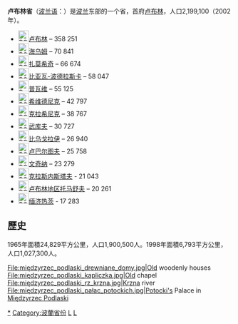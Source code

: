 {{multiple issues|
{{copyedit|time=2016-12-03T06:11:23+00:00}}
{{expand|time=2016-12-03T06:11:23+00:00}}
{{refimprove|time=2016-12-03T06:11:23+00:00}}
{{unreferenced|time=2016-12-03T06:11:23+00:00}}
{{update|time=2016-12-03T06:11:23+00:00}}
}}
{{Infobox Voivodeship
|name = 卢布林省<br/>Województwo lubelskie
|flag = POL województwo lubelskie flag.svg
|coat-of-arms = POL województwo lubelskie COA.svg
|location = Lubelskie in Poland.svg
|counties = Lubelskie_powiaty.png
|capital = [[卢布林|卢布林]]
|voivode = [[Wojciech_Żukowski|Wojciech Żukowski]]
|area = 25,155
|pop = 2,185,000 
|pop-year = 2006
|density = 87
|urban = 4
|land = 20
|gmina = 213
}}'''卢布林省'''（[[波兰语|波兰语]]：'''{{lang|pl|Województwo lubelskie}}'''）是[[波兰|波兰]]东部的一个省，首府[[卢布林|卢布林]]，人口2,199,100（2002年）。

* [[File:POL_Lublin_COA.svg|24px]][[卢布林|卢布林]] – 358 251
* [[File:POL_Chełm_COA.svg|24px]][[海乌姆|海乌姆]] – 70 841
* [[File:POL_Zamość_COA.svg|24px]][[扎莫希奇|扎莫希奇]] – 66 674
* [[File:POL_Biała_Podlaska_COA.svg|24px]][[比亚瓦-波德拉斯卡|比亚瓦-波德拉斯卡]] – 58 047
* [[File:Puławy_herb.svg|24px]][[普瓦维|普瓦维]] – 55 125
* [[File:POL_Świdnik_COA.svg|24px]][[希维德尼克|希维德尼克]] – 42 797
* [[File:POL_Kraśnik_COA.svg|24px]][[克拉希尼克|克拉希尼克]] – 38 767
* [[File:POL_Łuków_COA_(1920-2018).svg|24px]][[武库夫|武库夫]] – 30 727
* [[File:POL_Biłgoraj_COA.svg|24px]][[比乌戈拉伊|比乌戈拉伊]] – 26 940
* [[File:POL_Lubartów_COA.svg|24px]][[卢巴尔图夫|卢巴尔图夫]] – 25 758
* [[File:POL_Łęczna_COA.svg|24px]][[文奇纳|文奇纳]] – 23 279
* [[File:POL_Krasnystaw_COA.svg|24px]][[克拉斯内斯塔夫|克拉斯内斯塔夫]] - 21 043
* [[File:POL_Tomaszów_Lubelski_COA.svg|24px]][[卢布林地区托马舒夫|卢布林地区托马舒夫]] – 20 261
* [[File:POL_Międzyrzec_Podlaski_COA.svg|24px]][[缅济热茨|缅济热茨]] - 17 283

== 歷史 ==
1965年面積24,829平方公里，人口1,900,500人。1998年面積6,793平方公里，人口1,027,300人。
<gallery>
File:międzyrzec_podlaski_drewniane_domy.jpg|Old woodenly houses
File:międzyrzec_podlaski_kapliczka.jpg|Old chapel
File:międzyrzec_podlaski_rz_krzna.jpg|[[Krzna|Krzna]] river
File:międzyrzec_podlaski_pałac_potockich.jpg|Potocki's Palace in [[缅济热茨|Międzyrzec Podlaski]]
</gallery>


{{波蘭行政區劃}}

{{Authority control}}
[[Category:卢布林省|*]]
[[Category:波蘭省份|Category:波蘭省份]]
[[Category:波蘭省份_(1945-1975)|L]]
[[Category:波蘭省份_(1975-1998)|L]]
